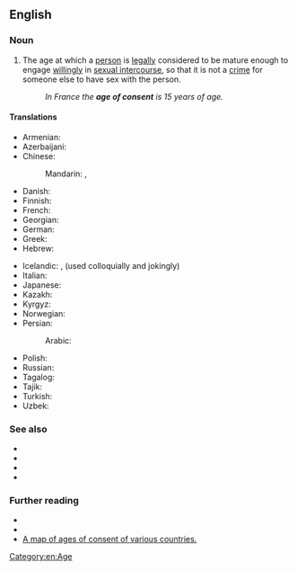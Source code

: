 {{also|age-of-consent}}
==English==
{{wikipedia}}

===Noun===
{{en-noun|ages of consent}}

# {{lb|en|legal}} The age at which a [[person]] is [[legally]] considered to be mature enough to engage [[willingly]] in [[sexual intercourse]], so that it is not a [[crime]] for someone else to have sex with the person.
#: ''In France the '''age of consent''' is 15 years of age.''

====Translations====
{{trans-top|an age at which one is legally mature enough to have sex}}
* Armenian: {{t|hy|համաձայնության տարիքը}}
* Azerbaijani: {{t|az|razılıq yaşı}}
* Chinese:
*: Mandarin: {{t|cmn|同意年齡|sc=Hani}}, {{t|cmn|同意年龄|tr=tóngyì niánlíng|sc=Hani}}
* Danish: {{t|da|seksuel lavalder|c}}
* Finnish: {{t+|fi|suojaikäraja}}
* French: {{t+|fr|majorité sexuelle|f}}
* Georgian: {{t|ka|თანხმობის ასაკი}}
* German: {{t|de|Schutzalter|n}}
* Greek: {{t+|el|ενηλικιότητα|f}}
* Hebrew: {{t|he|גיל ההסכמה|m|tr=gil hahaskamah}}
{{trans-mid}}
* Icelandic: {{t|is|samræðisaldur|m}}, {{t|is|lögriðilsaldur|m}} (used colloquially and jokingly)
* Italian: {{t|it|età del consenso|f}}
* Japanese: {{t|ja|性的同意年齢|tr=せいてきどういねんれい, seiteki dōi nenrei|sc=Jpan}}
* Kazakh: {{t|kk|келісім жасына}}
* Kyrgyz: {{t|ky|макулдугу жашы}}
* Norwegian: {{t|no|seksuell lavalder|m}}
* Persian:
*: Arabic: {{t|fa|سن قانونی}}
* Polish: {{t|pl|wiek przyzwolenia|m-in}}
* Russian: {{t|ru|[[во́зраст]] [[сексуальный|сексуа́льного]] [[согласие|согла́сия]]|m|tr=vózrast sɛksuálʹnovo soglásija}}
* Tagalog: {{t|tl|gulang ng pagpayag}}
* Tajik: {{t|tg|синну соли розигӣ}}
* Turkish: {{t|tr|reşitlik yaşı}}
* Uzbek: {{t|uz|rozilik yoshi}}
{{trans-bottom}}

===See also===
* {{l|en|age of majority}}
* {{l|en|have sex}}
* {{l|en|statutory rape}}
* {{l|en|jailbait}}

===Further reading===
* {{R:OneLook}}
* {{projectlink|wikipedia}}
* [[:File:Age of Consent - Global.svg|A map of ages of consent of various countries.]]

[[Category:en:Age]]